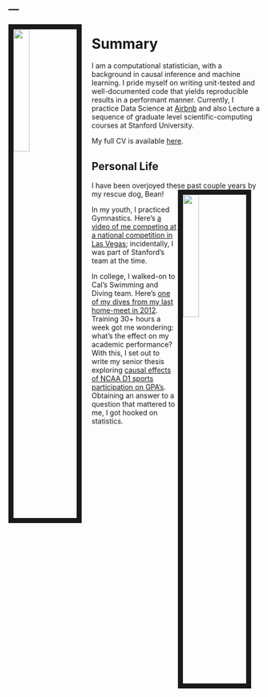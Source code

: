 ---
---

<link rel="stylesheet" href="styles.css" type="text/css">

<img src="images/profile.jpg" style="width:25%; border:10px solid; margin-right: 20px" align="left">

# Summary
I am a computational statistician, with a background in causal inference and machine learning. 
I pride myself on writing unit-tested and well-documented code that yields reproducible results in a performant manner. 
Currently, I practice Data Science at [Airbnb](https://medium.com/airbnb-engineering/tagged/data-science) and also Lecture a sequence of graduate level scientific-computing courses at Stanford University.

My full CV is available [here](files/santucci_andreas.pdf).

## Personal Life
I have been overjoyed these past couple years by my rescue dog, Bean!
<img src="images/Bean.jpg" style="width:25%; border:10px solid; margin-right: 20px" align="right">

In my youth, I practiced Gymnastics. Here's [a video of me competing at a national competition in Las Vegas](https://www.youtube.com/watch?v=8Qg4V50X7QQ&t=17s); incidentally, I was part of Stanford's team at the time.

In college, I walked-on to Cal's Swimming and Diving team. Here's [one of my dives from my last home-meet in 2012](](https://www.youtube.com/watch?v=8Qg4V50X7QQ&t=17s)). Training 30+ hours a week got me wondering: what's the effect on my academic performance? With this, I set out to write my senior thesis exploring [causal effects of NCAA D1 sports participation on GPA's](http://econ.berkeley.edu/sites/default/files/Santucci.pdf). Obtaining an answer to a question that mattered to me, I got hooked on statistics.
